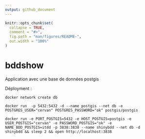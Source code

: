 ```yaml
---
output: github_document
---
```


<!-- README.md is generated from README.Rmd. Please edit that file -->

```r
knitr::opts_chunk$set(
  collapse = TRUE,
  comment = "#>",
  fig.path = "man/figures/README-",
  out.width = "100%"
)
```

# bddshow

Application avec une base de données postgis

Déployment :

```
docker network create db

docker run  -p 5432:5432 -d --name postgis --net db -e POSTGRES_USER="cervan" POSTGRES_PASSWORD="ok" postgis/postgis

docker run -e PORT_POSTGIS=5432 -e HOST_POSTGIS=postgis -e USER_POSTGIS="cervan" -e PASSWORD_POSTGIS="ok" -e NAME_BDD_POSTGIS=itdd -p 3838:3838 --name shinybdd --net db -d shinybdd && sleep 2 && open http://localhost:3838

```

